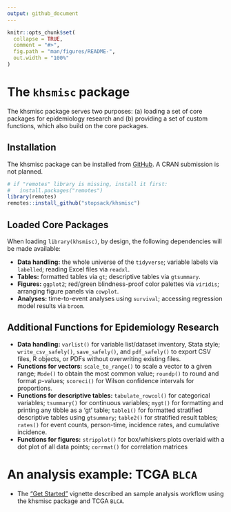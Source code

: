 ```yaml
---
output: github_document 
---
```


<!-- README.md is generated from README.Rmd. Please edit that file -->

```r
knitr::opts_chunk$set(
  collapse = TRUE,
  comment = "#>",
  fig.path = "man/figures/README-",
  out.width = "100%"
)

```

# The `khsmisc` package

<!-- badges: start -->
<!-- badges: end -->

The khsmisc package serves two purposes: (a) loading a set of core packages for epidemiology research and (b) providing a set of custom functions, which also build on the core packages.

## Installation

The khsmisc package can be installed from [GitHub](https://github.com/stopsack/khsmisc). A CRAN submission is not planned.

```r
# if "remotes" library is missing, install it first:
#   install.packages("remotes")
library(remotes)
remotes::install_github("stopsack/khsmisc")
```


## Loaded Core Packages

When loading `library(khsmisc)`, by design, the following dependencies will be made available:

* **Data handling:** the whole universe of the `tidyverse`;
variable labels via `labelled`; reading Excel files via `readxl`.
* **Tables:** formatted tables via `gt`; descriptive tables via `gtsummary`.
* **Figures:** `ggplot2`; red/green blindness-proof color palettes via `viridis`;
  arranging figure panels via `cowplot`.
* **Analyses:** time-to-event analyses using `survival`;
  accessing regression model results via `broom`.

## Additional Functions for Epidemiology Research

* **Data handling:** `varlist()` for variable list/dataset inventory, Stata style; `write_csv_safely()`, `save_safely()`, and `pdf_safely()` to export CSV files, R objects, or PDFs without overwriting existing files.
* **Functions for vectors:** `scale_to_range()` to scale a vector to a given range; `Mode()` to obtain the most common value; `roundp()` to round and format *p*-values; `scoreci()` for Wilson confidence intervals for proportions.
* **Functions for descriptive tables:** `tabulate_rowcol()` for categorical variables; `tsummary()` for continuous variables; `mygt()` for formatting and printing any tibble as a 'gt' table; `table1()` for formatted stratified descriptive tables using `gtsummary`; `table2()` for stratified result tables; `rates()` for event counts, person-time, incidence rates, and cumulative incidence.
* **Functions for figures:** `stripplot()` for box/whiskers plots overlaid with a dot plot of all data points; `corrmat()` for correlation matrices


# An analysis example: TCGA `BLCA`

* The ["Get Started"](articles/khsmisc.html) vignette described an sample analysis workflow using the khsmisc package and TCGA `BLCA`.
